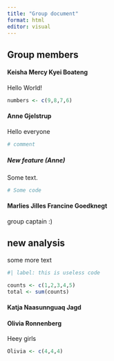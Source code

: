 ```yaml
---
title: "Group document"
format: html
editor: visual
---
```


## Group members

#### Keisha Mercy Kyei Boateng

Hello World!

```r
numbers <- c(9,8,7,6)
```

#### Anne Gjelstrup

Hello everyone

```r
# comment

```

##### New feature (Anne)

Some text.
```r

# Some code

```


#### Marlies Jilles Francine Goedknegt

group captain :)

## new analysis

some more text

```r
#| label: this is useless code

counts <- c(1,2,3,4,5)
total <- sum(counts)
```



#### Katja Naasunnguaq Jagd

#### Olivia Ronnenberg

Heey girls

```r
Olivia <- c(4,4,4)
```
